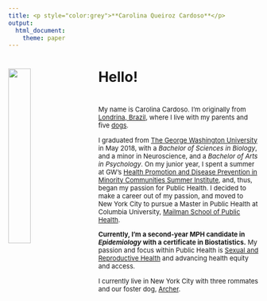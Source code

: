 ```yaml
---
title: <p style="color:grey">**Carolina Queiroz Cardoso**</p>
output:
  html_document:
    theme: paper
---
```

# 
#

<img src="images/peacedc.jpg" style="width:30%; border:5px; margin-right: 30px" align="left">

# Hello!

# 

  <font size="2">My name is Carolina Cardoso. I'm originally from [Londrina, Brazil](https://en.wikipedia.org/wiki/Londrina), where I live with my parents and five [dogs](https://www.instagram.com/theboomers_/?hl=en). 
  
  I graduated from [The George Washington University](https://www.gwu.edu/) in May 2018, with a _Bachelor of Sciences in Biology_, and a minor in Neuroscience, and a _Bachelor of Arts in Psychology_. On my junior year, I spent a summer at GW's [Health Promotion and Disease Prevention in Minority Communities Summer Institute](https://summer.gwu.edu/health-promotion), and, thus, began my passion for Public Health. I decided to make a career out of my passion, and moved to New York City to pursue a Master in Public Health at Columbia University, [Mailman School of Public Health](https://www.mailman.columbia.edu/academics/departments/epidemiology). 
  
  **Currently, I'm a second-year MPH candidate in _Epidemiology_ with a certificate in Biostatistics.**
My passion and focus within Public Health is [Sexual and Reproductive Health](https://www.unfpa.org/sexual-reproductive-health) and advancing health equity and access. 
  
  I currently live in New York City with three rommates and our foster dog, [Archer](https://www.nycacc.org/adopt/archer-75114). </font>
  
